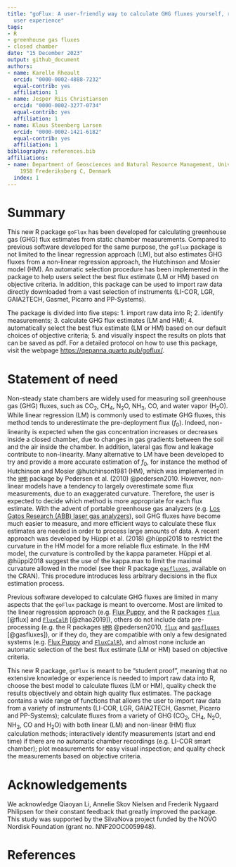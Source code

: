 ```yaml
---
title: "goFlux: A user-friendly way to calculate GHG fluxes yourself, regardless of
  user experience"
tags:
- R
- greenhouse gas fluxes
- closed chamber
date: "15 December 2023"
output: github_document
authors:
- name: Karelle Rheault
  orcid: "0000-0002-4888-7232"
  equal-contrib: yes
  affiliation: 1
- name: Jesper Riis Christiansen
  orcid: "0000-0002-3277-0734"
  equal-contrib: yes
  affiliation: 1
- name: Klaus Steenberg Larsen
  orcid: "0000-0002-1421-6182"
  equal-contrib: yes
  affiliation: 1
bibliography: references.bib
affiliations:
- name: Department of Geosciences and Natural Resource Management, University of Copenhagen,
    1958 Frederiksberg C, Denmark
  index: 1
---
```


# Summary

This new R package `goFlux` has been developed for calculating greenhouse gas (GHG) flux estimates from static chamber measurements. Compared to previous software developed for the same purpose, the `goFlux` package is not limited to the linear regression approach (LM), but also estimates GHG fluxes from a non-linear regression approach, the Hutchinson and Mosier model (HM). An automatic selection procedure has been implemented in the package to help users select the best flux estimate (LM or HM) based on objective criteria. In addition, this package can be used to import raw data directly downloaded from a vast selection of instruments (LI-COR, LGR, GAIA2TECH, Gasmet, Picarro and PP-Systems).

The package is divided into five steps: 1. import raw data into R; 2. identify measurements; 3. calculate GHG flux estimates (LM and HM); 4. automatically select the best flux estimate (LM or HM) based on our default choices of objective criteria; 5. and visually inspect the results on plots that can be saved as pdf. For a detailed protocol on how to use this package, visit the webpage <https://qepanna.quarto.pub/goflux/>.

# Statement of need

Non-steady state chambers are widely used for measuring soil greenhouse gas (GHG) fluxes, such as CO~2~, CH~4~, N~2~O, NH~3~, CO, and water vapor (H~2~O). While linear regression (LM) is commonly used to estimate GHG fluxes, this method tends to underestimate the pre-deployment flux (*f*~0~). Indeed, non-linearity is expected when the gas concentration increases or decreases inside a closed chamber, due to changes in gas gradients between the soil and the air inside the chamber. In addition, lateral gas flow and leakage contribute to non-linearity. Many alternative to LM have been developed to try and provide a more accurate estimation of *f*~0~, for instance the method of Hutchinson and Mosier @hutchinson1981 (HM), which was implemented in the [`HMR`](https://cran.r-project.org/package=HMR) package by Pedersen et al. (2010) @pedersen2010. However, non-linear models have a tendency to largely overestimate some flux measurements, due to an exaggerated curvature. Therefore, the user is expected to decide which method is more appropriate for each flux estimate. With the advent of portable greenhouse gas analyzers (e.g. [Los Gatos Research (ABB) laser gas analyzers](https://new.abb.com/products/measurement-products/analytical/laser-gas-analyzers/laser-analyzers/lgr-icos-portable-analyzers)), soil GHG fluxes have become much easier to measure, and more efficient ways to calculate these flux estimates are needed in order to process large amounts of data. A recent approach was developed by Hüppi et al. (2018) @hüppi2018 to restrict the curvature in the HM model for a more reliable flux estimate. In the HM model, the curvature is controlled by the kappa parameter. Hüppi et al. @hüppi2018 suggest the use of the kappa.max to limit the maximal curvature allowed in the model (see their R package [`gasfluxes`](https://cran.r-project.org/package=gasfluxes), available on the CRAN). This procedure introduces less arbitrary decisions in the flux estimation process.

Previous software developed to calculate GHG fluxes are limited in many aspects that the `goFlux` package is meant to overcome. Most are limited to the linear regression approach (e.g. [Flux Puppy](https://www.sciencedirect.com/science/article/pii/S0168192319301522), and the R packages [`flux`](https://cran.r-project.org/package=flux) [@flux] and [`FluxCalR`](https://github.com/junbinzhao/FluxCalR) [@zhao2019]), others do not include data pre-processing (e.g. the R packages [`HMR`](https://cran.r-project.org/package=HMR) @pedersen2010, [`flux`](https://cran.r-project.org/package=flux) and [`gasfluxes`](https://cran.r-project.org/package=gasfluxes) [@gasfluxes]), or if they do, they are compatible with only a few designated systems (e.g. [Flux Puppy](https://www.sciencedirect.com/science/article/pii/S0168192319301522) and [`FluxCalR`](https://github.com/junbinzhao/FluxCalR)), and almost none include an automatic selection of the best flux estimate (LM or HM) based on objective criteria.

This new R package, `goFlux` is meant to be "student proof", meaning that no extensive knowledge or experience is needed to import raw data into R, choose the best model to calculate fluxes (LM or HM), quality check the results objectively and obtain high quality flux estimates. The package contains a wide range of functions that allows the user to import raw data from a variety of instruments (LI-COR, LGR, GAIA2TECH, Gasmet, Picarro and PP-Systems); calculate fluxes from a variety of GHG (CO~2~, CH~4~, N~2~O, NH~3~, CO and H~2~O) with both linear (LM) and non-linear (HM) flux calculation methods; interactively identify measurements (start and end time) if there are no automatic chamber recordings (e.g. LI-COR smart chamber); plot measurements for easy visual inspection; and quality check the measurements based on objective criteria.

# Acknowledgements

We acknowledge Qiaoyan Li, Annelie Skov Nielsen and Frederik Nygaard Philipsen for their constant feedback that greatly improved the package. This study was supported by the SilvaNova project funded by the NOVO Nordisk Foundation (grant no. NNF20OC0059948).

# References
